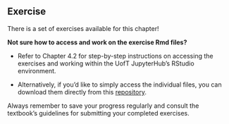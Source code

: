 
## Exercise

There is a set of exercises available for this chapter! 

**Not sure how to access and work on the exercise Rmd files? **

-   Refer to Chapter 4.2 for step-by-step instructions on accessing the exercises and working within the UofT JupyterHub's RStudio environment.

-   Alternatively, if you'd like to simply access the individual files, you can download them directly from this [repository](https://github.com/UofTChem-Teaching/R4EnvChem-Exercises).

Always remember to save your progress regularly and consult the textbook's guidelines for submitting your completed exercises.